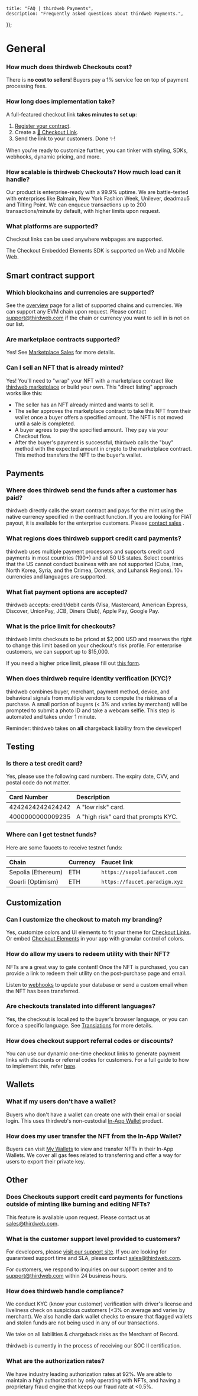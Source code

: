 
	title: "FAQ | thirdweb Payments",
	description: "Frequently asked questions about thirdweb Payments.",
});

# General

### How much does thirdweb Checkouts cost?

There is **no cost to sellers**! Buyers pay a 1% service fee on top of payment processing fees.

### How long does implementation take?

A full-featured checkout link **takes minutes to set up**:

1. [Register your contract](/payments/nft-checkout/enable-contract).
2. Create a [🔗 Checkout Link](/payments/nft-checkout/checkout-link).
3. Send the link to your customers. Done ✨!

When you're ready to customize further, you can tinker with styling, SDKs, webhooks, dynamic pricing, and more.

### How scalable is thirdweb Checkouts? How much load can it handle?

Our product is enterprise-ready with a 99.9% uptime. We are battle-tested with enterprises like Balmain, New York Fashion Week, Unilever, deadmau5 and Tilting Point. We can enqueue transactions up to 200 transactions/minute by default, with higher limits upon request.

### What platforms are supported?

Checkout links can be used anywhere webpages are supported.

The Checkout Embedded Elements SDK is supported on Web and Mobile Web.

## Smart contract support

### Which blockchains and currencies are supported?

See the [overview](/payments) page for a list of supported chains and currencies. We can support any EVM chain upon request. Please contact support@thirdweb.com if the chain or currency you want to sell in is not on our list.

### Are marketplace contracts supported?

Yes! See [Marketplace Sales](/payments/nft-checkout/marketplaces) for more details.

### Can I sell an NFT that is already minted?

Yes! You'll need to "wrap" your NFT with a marketplace contract like [thirdweb marketplace](/contracts/explore/pre-built-contracts/marketplace) or build your own. This "direct listing" approach works like this:

- The seller has an NFT already minted and wants to sell it.
- The seller approves the marketplace contract to take this NFT from their wallet once a buyer offers a specified amount. The NFT is not moved until a sale is completed.
- A buyer agrees to pay the specified amount. They pay via your Checkout flow.
- After the buyer's payment is successful, thirdweb calls the "buy" method with the expected amount in crypto to the marketplace contract. This method transfers the NFT to the buyer's wallet.

## Payments

### Where does thirdweb send the funds after a customer has paid?

thirdweb directly calls the smart contract and pays for the mint using the native currency specified in the contract function. If you are looking for FIAT payout, it is available for the enterprise customers. Please [contact sales](mailto:sales@thirdweb.com) .

### What regions does thirdweb support credit card payments?

thirdweb uses multiple payment processors and supports credit card payments in most countries (190+) and all 50 US states. Select countries that the US cannot conduct business with are not supported (Cuba, Iran, North Korea, Syria, and the Crimea, Donetsk, and Luhansk Regions). 10+ currencies and languages are supported.

### What fiat payment options are accepted?

thirdweb accepts: credit/debit cards (Visa, Mastercard, American Express, Discover, UnionPay, JCB, Diners Club), Apple Pay, Google Pay.

### What is the price limit for checkouts?

thirdweb limits checkouts to be priced at $2,000 USD and reserves the right to change this limit based on your checkout's risk profile. For enterprise customers, we can support up to $15,000.

If you need a higher price limit, please fill out [this form](https://thirdweb.com/contact-us).

### When does thirdweb require identity verification (KYC)?

thirdweb combines buyer, merchant, payment method, device, and behavioral signals from multiple vendors to compute the riskiness of a purchase. A small portion of buyers (\< 3% and varies by merchant) will be prompted to submit a photo ID and take a webcam selfie. This step is automated and takes under 1 minute.

Reminder: thirdweb takes on **all** chargeback liability from the developer!

## Testing

### Is there a test credit card?

Yes, please use the following card numbers. The expiry date, CVV, and postal code do not matter.

| Card Number      | Description                          |
| :--------------- | :----------------------------------- |
| 4242424242424242 | A "low risk" card.                   |
| 4000000000009235 | A "high risk" card that prompts KYC. |

### Where can I get testnet funds?

Here are some faucets to receive testnet funds:

| Chain              | Currency | Faucet link                         |
| :----------------- | :------- | :---------------------------------- |
| Sepolia (Ethereum) | ETH      | `https://sepoliafaucet.com`         |
| Goerli (Optimism)  | ETH      | `https://faucet.paradigm.xyz`       |

## Customization

### Can I customize the checkout to match my branding?

Yes, customize colors and UI elements to fit your theme for [Checkout Links](checkout-link). Or embed [Checkout Elements](elements) in your app with granular control of colors.

### How do allow my users to redeem utility with their NFT?

NFTs are a great way to gate content! Once the NFT is purchased, you can provide a link to redeem their utility on the post-purchase page and email.

Listen to [webhooks](webhooks) to update your database or send a custom email when the NFT has been transferred.

### Are checkouts translated into different languages?

Yes, the checkout is localized to the buyer's browser language, or you can force a specific language. See [Translations](translations) for more details.

### How does checkout support referral codes or discounts?

You can use our dynamic one-time checkout links to generate payment links with discounts or referral codes for customers. For a full guide to how to implement this, refer [here](one-time-checkout-link).

## Wallets

### What if my users don't have a wallet?

Buyers who don't have a wallet can create one with their email or social login. This uses thirdweb's non-custodial [In-App Wallet](/connect/embedded-wallet/overview) product.

### How does my user transfer the NFT from the In-App Wallet?

Buyers can visit [My Wallets](https://ews.thirdweb.com/wallet) to view and transfer NFTs in their In-App Wallets. We cover all gas fees related to transferring and offer a way for users to export their private key.

## Other

### Does Checkouts support credit card payments for functions outside of minting like burning and editing NFTs?

This feature is available upon request. Please contact us at [sales@thirdweb.com](mailto:sales@thirdweb.com).

### What is the customer support level provided to customers?

For developers, please [visit our support site](https://thirdweb.com/support). If you are looking for guaranteed support time and SLA, please contact [sales@thirdweb.com](mailto:sales@thirdweb.com).

For customers, we respond to inquiries on our support center and to [support@thirdweb.com](mailto:support@thirdweb.com) within 24 business hours.

### How does thirdweb handle compliance?

We conduct KYC (know your customer) verification with driver's license and liveliness check on suspicious customers (\<3% on average and varies by merchant). We also handle dark wallet checks to ensure that flagged wallets and stolen funds are not being used in any of our transactions.

We take on all liabilities & chargeback risks as the Merchant of Record.

thirdweb is currently in the process of receiving our SOC II certification.

### What are the authorization rates?

We have industry leading authorization rates at 92%. We are able to maintain a high authorization by only operating with NFTs, and having a proprietary fraud engine that keeps our fraud rate at \<0.5%.
